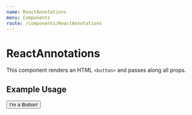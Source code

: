 ```yaml
---
name: ReactAnnotations
menu: Components
route: /components/ReactAnnotations
---
```



# ReactAnnotations

This component renders an HTML `<button>` and passes along all props.

<Props of={ReactAnnotations} />

## Example Usage

<Playground>
	<Button>I'm a Button!</Button>
</Playground>
